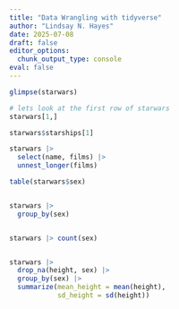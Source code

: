 ```yaml
---
title: "Data Wrangling with tidyverse"
author: "Lindsay N. Hayes"
date: 2025-07-08
draft: false
editor_options: 
  chunk_output_type: console
eval: false
---
```



```r

glimpse(starwars)

# lets look at the first row of starwars
starwars[1,]

starwars$starships[1]

starwars |>
  select(name, films) |>
  unnest_longer(films)

```


```r
table(starwars$sex)


starwars |>
  group_by(sex) 


starwars |> count(sex)


starwars |>
  drop_na(height, sex) |>
  group_by(sex) |>
  summarize(mean_height = mean(height),
            sd_height = sd(height))

```


